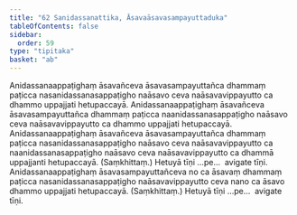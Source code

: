 ```yaml
---
title: "62 Sanidassanattika, Āsavaāsavasampayuttaduka"
tableOfContents: false
sidebar:
  order: 59
type: "tipitaka"
basket: "ab"
---
```



<DynamicBreadcrumb />

<Division number="105">

<Paragraph number="257">
Anidassanaappaṭighaṃ āsavañceva āsavasampayuttañca dhammaṃ paṭicca nasanidassanasappaṭigho naāsavo ceva naāsavavippayutto ca dhammo uppajjati hetupaccayā. Anidassanaappaṭighaṃ āsavañceva āsavasampayuttañca dhammaṃ paṭicca naanidassanasappaṭigho naāsavo ceva naāsavavippayutto ca dhammo uppajjati hetupaccayā. Anidassanaappaṭighaṃ āsavañceva āsavasampayuttañca dhammaṃ paṭicca nasanidassanasappaṭigho naāsavo ceva naāsavavippayutto ca naanidassanasappaṭigho naāsavo ceva naāsavavippayutto ca dhammā uppajjanti hetupaccayā. (Saṃkhittaṃ.) Hetuyā tīṇi …pe…  avigate tīṇi.
</Paragraph>

<Paragraph number="258">
Anidassanaappaṭighaṃ āsavasampayuttañceva no ca āsavaṃ dhammaṃ paṭicca nasanidassanasappaṭigho naāsavavippayutto ceva nano ca āsavo dhammo uppajjati hetupaccayā. (Saṃkhittaṃ.) Hetuyā tīṇi …pe…  avigate tīṇi.
</Paragraph>
</Division>